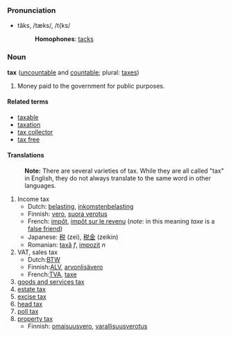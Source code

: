 ===Pronunciation===
*tăks, /tæks/, /t{ks/
*:'''Homophones''': [[tacks]]

===Noun===
'''tax''' ([[uncountable]] and [[countable]]; plural: [[taxes]])

#Money paid to the government for public purposes.

====Related terms====
*[[taxable]]
*[[taxation]]
*[[tax collector]]
*[[tax free]]

====Translations====

:'''Note:''' There are several varieties of tax.  While they are all called "tax" in English, they do not always translate to the same word in other languages.

#Income tax
#*Dutch: [[belasting]], [[inkomstenbelasting]]
#*Finnish: [[vero]], [[suora verotus]]
#*French: [[impôt]], [[impôt sur le revenu]] (''note'': in this meaning ''taxe'' is a [[false friend]])
#*Japanese: [[税]] (zei), [[税金]] (zeikin)
#*Romanian: [[taxă]] ''f'', [[impozit]] ''n''
#VAT, sales tax
#*Dutch:[[BTW]]
#*Finnish:[[ALV]], [[arvonlisävero]]
#*French:[[TVA]], [[taxe]]
#[[goods and services tax]]
#[[estate tax]]
#[[excise tax]]
#[[head tax]]
#[[poll tax]]
#[[property tax]]
#*Finnish: [[omaisuusvero]], [[varallisuusverotus]]